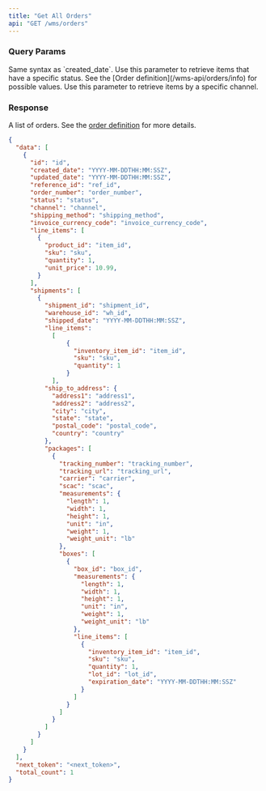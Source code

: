 ```yaml
---
title: "Get All Orders"
api: "GET /wms/orders"
---
```


<Snippet file="headers.mdx" />

### Query Params
<Snippet file="page-token.mdx" />

<Snippet file="created_date_query_param.mdx" />

<ParamField query="updated_date" type="string" optional>
  Same syntax as `created_date`.
</ParamField>

<ParamField query="status" type="string" optional>
  Use this parameter to retrieve items that have a specific status.
  See the [Order definition](/wms-api/orders/info) for possible values.
</ParamField>

<ParamField query="channel" type="string" optional>
  Use this parameter to retrieve items by a specific channel.
</ParamField>

### Response

<ResponseField name="data" type="list of orders">

A list of orders. See the [order definition](/wms-api/orders/info) for more details.

<Snippet file="order.mdx" />

</ResponseField>

<Snippet file="total_count.mdx" />

<Snippet file="next-token.mdx" />

<ResponseExample>

```json Response
{
  "data": [
    {
      "id": "id",
      "created_date": "YYYY-MM-DDTHH:MM:SSZ",
      "updated_date": "YYYY-MM-DDTHH:MM:SSZ",
      "reference_id": "ref_id",
      "order_number": "order_number",
      "status": "status",
      "channel": "channel",
      "shipping_method": "shipping_method",
      "invoice_currency_code": "invoice_currency_code",
      "line_items": [
        {
          "product_id": "item_id",
          "sku": "sku",
          "quantity": 1,
          "unit_price": 10.99,
        }
      ],
      "shipments": [
        {
          "shipment_id": "shipment_id",
          "warehouse_id": "wh_id",
          "shipped_date": "YYYY-MM-DDTHH:MM:SSZ",
          "line_items":
            [
                {
                  "inventory_item_id": "item_id",
                  "sku": "sku",
                  "quantity": 1
                }
            ],
          "ship_to_address": {
            "address1": "address1",
            "address2": "address2",
            "city": "city",
            "state": "state",
            "postal_code": "postal_code",
            "country": "country"
          },
          "packages": [
            {
              "tracking_number": "tracking_number",
              "tracking_url": "tracking_url",
              "carrier": "carrier",
              "scac": "scac",
              "measurements": {
                "length": 1,
                "width": 1,
                "height": 1,
                "unit": "in",
                "weight": 1,
                "weight_unit": "lb"
              },
              "boxes": [
                {
                  "box_id": "box_id",
                  "measurements": {
                    "length": 1,
                    "width": 1,
                    "height": 1,
                    "unit": "in",
                    "weight": 1,
                    "weight_unit": "lb"
                  },
                  "line_items": [
                    {
                      "inventory_item_id": "item_id",
                      "sku": "sku",
                      "quantity": 1,
                      "lot_id": "lot_id",
                      "expiration_date": "YYYY-MM-DDTHH:MM:SSZ"
                    }
                  ]
                }
              ]
            }
          ]
        }
      ]
    }
  ],
  "next_token": "<next_token>",
  "total_count": 1
}
```

</ResponseExample>
